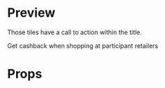 

<Meta title="Tiles" />

# Preview

Those tiles have a call to action within the title.

<Preview>
  <Story name="05 - Tile with badge">
    <TileWithBadge
      badge={logo}
      image={promoImage}
      title="Cashback"
      onTitleClick={action('clicked')}
    >
      Get cashback when shopping at participant retailers
    </TileWithBadge>
  </Story>
</Preview>

# Props

<Props of={TileWithBadge} />
